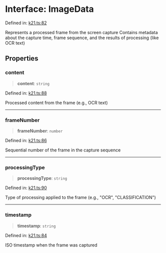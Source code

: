 # Interface: ImageData

Defined in: [k21.ts:82](https://github.com/kontext21/k21-node/blob/ad3f9a0edb0bb9a30641002250cab933968ad5b6/k21/k21.ts#L82)

Represents a processed frame from the screen capture
Contains metadata about the capture time, frame sequence,
and the results of processing (like OCR text)

## Properties

### content

> **content**: `string`

Defined in: [k21.ts:88](https://github.com/kontext21/k21-node/blob/ad3f9a0edb0bb9a30641002250cab933968ad5b6/k21/k21.ts#L88)

Processed content from the frame (e.g., OCR text)

***

### frameNumber

> **frameNumber**: `number`

Defined in: [k21.ts:86](https://github.com/kontext21/k21-node/blob/ad3f9a0edb0bb9a30641002250cab933968ad5b6/k21/k21.ts#L86)

Sequential number of the frame in the capture sequence

***

### processingType

> **processingType**: `string`

Defined in: [k21.ts:90](https://github.com/kontext21/k21-node/blob/ad3f9a0edb0bb9a30641002250cab933968ad5b6/k21/k21.ts#L90)

Type of processing applied to the frame (e.g., "OCR", "CLASSIFICATION")

***

### timestamp

> **timestamp**: `string`

Defined in: [k21.ts:84](https://github.com/kontext21/k21-node/blob/ad3f9a0edb0bb9a30641002250cab933968ad5b6/k21/k21.ts#L84)

ISO timestamp when the frame was captured

